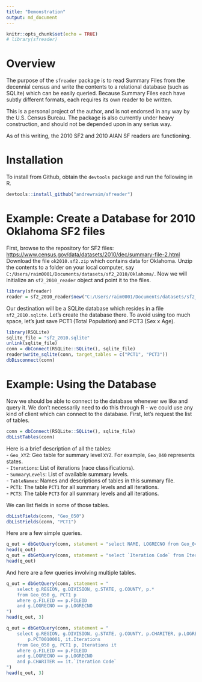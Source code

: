 ```yaml
---
title: "Demonstration"
output: md_document
---
```


```r
knitr::opts_chunk$set(echo = TRUE)
# library(sfreader)
```

# Overview
The purpose of the `sfreader` package is to read Summary Files from the
decennial census and write the contents to a relational database (such as
SQLite) which can be easily queried. Because Summary Files each have subtly
different formats, each requires its own reader to be written.

This is a personal project of the author, and is not endorsed in any way
by the U.S. Census Bureau. The package is also currently under heavy
construction, and should not be depended upon in any serius way.

As of this writing, the 2010 SF2 and 2010 AIAN SF readers are functioning.

# Installation
To install from Github, obtain the `devtools` package and run the following in R.

```r
devtools::install_github("andrewraim/sfreader")
```

# Example: Create a Database for 2010 Oklahoma SF2 files

First, browse to the repository for SF2 files:
<https://www.census.gov/data/datasets/2010/dec/summary-file-2.html>
Download the file `ok2010.sf2.zip` which contains data for Oklahoma.
Unzip the contents to a folder on your local computer, say
`C:/Users/raim0001/Documents/datasets/sf2_2010/Oklahoma/`.
Now we will initialize an `sf2_2010_reader` object and point it to
the files.

```r
library(sfreader)
reader = sf2_2010_reader$new("C:/Users/raim0001/Documents/datasets/sf2_2010/Oklahoma/")
```

Our destination will be a SQLite database which resides in a file `sf2_2010.sqlite`.
Let's create the database there. To avoid using too much space, let's just save 
PCT1 (Total Population) and PCT3 (Sex x Age).
```r
library(RSQLite)
sqlite_file = "sf2_2010.sqlite"
unlink(sqlite_file)
conn = dbConnect(RSQLite::SQLite(), sqlite_file)
reader$write_sqlite(conn, target_tables = c("PCT1", "PCT3"))
dbDisconnect(conn)
```

# Example: Using the Database
Now we should be able to connect to the database whenever we like and query
it. We don't necessarily need to do this through R - we could use any kind of client 
which can connect to the database. First, let's request the list of tables.
```r
conn = dbConnect(RSQLite::SQLite(), sqlite_file)
dbListTables(conn)
```

Here is a brief description of all the tables:  
- `Geo_XYZ`: Geo table for summary level `XYZ`. For example, `Geo_040` represents states.  
- `Iterations`: List of iterations (race classifications).  
- `SummaryLevels`: List of available summary levels.  
- `TableNames`: Names and descriptions of tables in this summary file.  
- `PCT1`: The table `PCT1` for all summary levels and all iterations.  
- `PCT3`: The table `PCT3` for all summary levels and all iterations.  

We can list fields in some of those tables.
```r
dbListFields(conn, "Geo_050")
dbListFields(conn, "PCT1")
```

Here are a few simple queries.
```r
q_out = dbGetQuery(conn, statement = "select NAME, LOGRECNO from Geo_040")
head(q_out)
q_out = dbGetQuery(conn, statement = "select `Iteration Code` from Iterations")
head(q_out)
```

And here are a few queries involving multiple tables.
```r
q_out = dbGetQuery(conn, statement = "
	select g.REGION, g.DIVISION, g.STATE, g.COUNTY, p.*
	from Geo_050 g, PCT1 p
	where g.FILEID == p.FILEID
	and g.LOGRECNO == p.LOGRECNO
")
head(q_out, 3)

q_out = dbGetQuery(conn, statement = "
	select g.REGION, g.DIVISION, g.STATE, g.COUNTY, p.CHARITER, p.LOGRECNO,
		p.PCT0010001, it.Iterations
	from Geo_050 g, PCT1 p, Iterations it
	where g.FILEID == p.FILEID
	and g.LOGRECNO == p.LOGRECNO
	and p.CHARITER == it.`Iteration Code`
")
head(q_out, 3)
```

